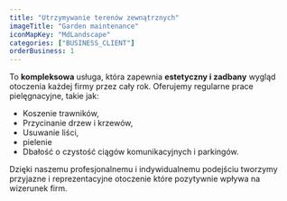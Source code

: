 ```yaml
---
title: "Utrzymywanie terenów zewnątrznych"
imageTitle: "Garden maintenance"
iconMapKey: "MdLandscape"
categories: ["BUSINESS_CLIENT"]
orderBusiness: 1
---
```


To **kompleksowa** usługa, która zapewnia **estetyczny i&nbsp;zadbany** wygląd otoczenia każdej firmy przez cały rok. Oferujemy regularne prace pielęgnacyjne, takie jak:

- Koszenie trawników,
- Przycinanie drzew i krzewów,
- Usuwanie liści,
- pielenie
- Dbałość o&nbsp;czystość ciągów komunikacyjnych i parkingów.

Dzięki naszemu profesjonalnemu i&nbsp;indywidualnemu podejściu tworzymy przyjazne i&nbsp;reprezentacyjne otoczenie które pozytywnie wpływa na wizerunek firm.
